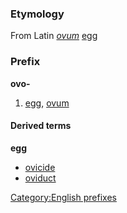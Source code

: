 ===Etymology===
From Latin ''[[ovum]]'' [[egg]]

===Prefix===
'''ovo-'''

# [[egg]], [[ovum]]

====Derived terms====
'''egg'''
*[[ovicide]]
*[[oviduct]]

[[Category:English prefixes]]